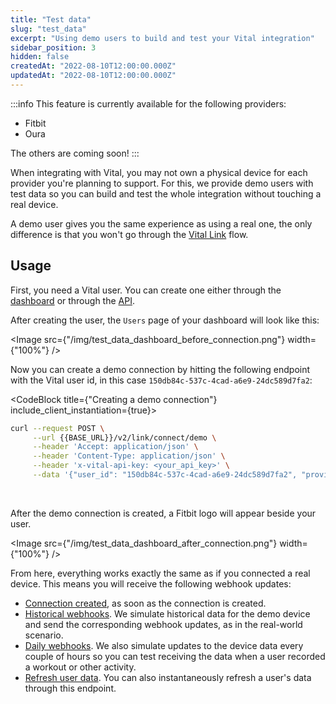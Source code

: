 ```yaml
---
title: "Test data"
slug: "test_data"
excerpt: "Using demo users to build and test your Vital integration"
sidebar_position: 3
hidden: false
createdAt: "2022-08-10T12:00:00.000Z"
updatedAt: "2022-08-10T12:00:00.000Z"
---
```



:::info
This feature is currently available for the following providers:

* Fitbit
* Oura

The others are coming soon!
:::

When integrating with Vital, you may not own a physical device for each provider you're planning to support. For this, we provide demo users with test data so you can build and test the whole integration without touching a real device.

A demo user gives you the same experience as using a real one, the only difference is that you won't go through the [Vital Link](/wearables/vital-link/introduction) flow.

## Usage

First, you need a Vital user. You can create one either through the [dashboard](https://app.tryvital.io) or through the [API](/api-reference/user#create-user).

After creating the user, the `Users` page of your dashboard will look like this:

<Image src={"/img/test_data_dashboard_before_connection.png"} width={"100%"} />

Now you can create a demo connection by hitting the following endpoint with the Vital user id, in this case `150db84c-537c-4cad-a6e9-24dc589d7fa2`:

<CodeBlock title={"Creating a demo connection"} include_client_instantiation={true}>

```bash
curl --request POST \
     --url {{BASE_URL}}/v2/link/connect/demo \
     --header 'Accept: application/json' \
     --header 'Content-Type: application/json' \
     --header 'x-vital-api-key: <your_api_key>' \
     --data '{"user_id": "150db84c-537c-4cad-a6e9-24dc589d7fa2", "provider": "fitbit"}'
```

</CodeBlock>

<br />

After the demo connection is created, a Fitbit logo will appear beside your user.

<Image src={"/img/test_data_dashboard_after_connection.png"} width={"100%"} />

From here, everything works exactly the same as if you connected a real device. This means you will receive the following webhook updates:

* [Connection created](/webhooks/data_flow#connection-created), as soon as the connection is created.
* [Historical webhooks](/webhooks/data_flow#historical-data-flow). We simulate historical data for the demo device and send the corresponding webhook updates, as in the real-world scenario.
* [Daily webhooks](/webhooks/data_flow#historical-data-flow). We also simulate updates to the device data every couple of hours so you can test receiving the data when a user recorded a workout or other activity.
* [Refresh user data](/api-reference/user#refresh-users-data). You can also instantaneously refresh a user's data through this endpoint.
